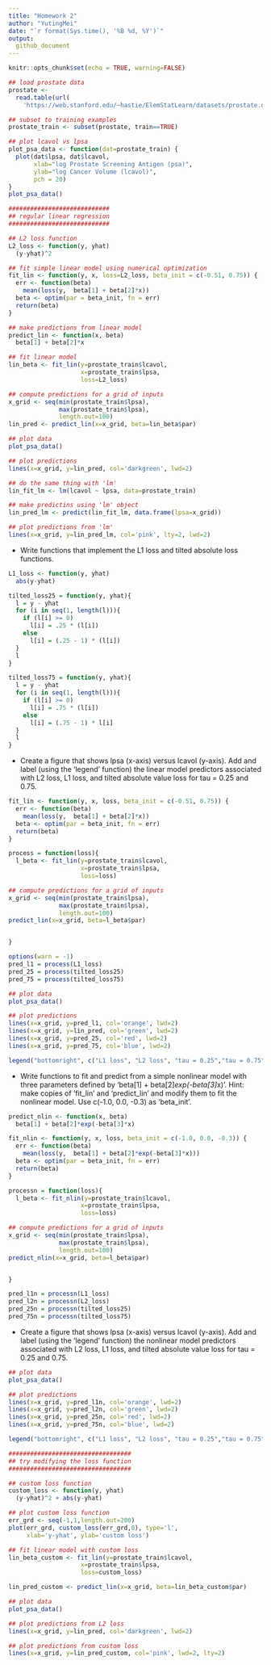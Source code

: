 ```yaml
---
title: "Homework 2"
author: "YutingMei"
date: "`r format(Sys.time(), '%B %d, %Y')`"
output:
  github_document
---
```


```r
knitr::opts_chunk$set(echo = TRUE, warning=FALSE)
```

```r
## load prostate data
prostate <- 
  read.table(url(
    'https://web.stanford.edu/~hastie/ElemStatLearn/datasets/prostate.data'))

## subset to training examples
prostate_train <- subset(prostate, train==TRUE)
```

```r
## plot lcavol vs lpsa
plot_psa_data <- function(dat=prostate_train) {
  plot(dat$lpsa, dat$lcavol,
       xlab="log Prostate Screening Antigen (psa)",
       ylab="log Cancer Volume (lcavol)",
       pch = 20)
}
plot_psa_data()

```

```r
############################
## regular linear regression
############################

## L2 loss function
L2_loss <- function(y, yhat)
  (y-yhat)^2

## fit simple linear model using numerical optimization
fit_lin <- function(y, x, loss=L2_loss, beta_init = c(-0.51, 0.75)) {
  err <- function(beta)
    mean(loss(y,  beta[1] + beta[2]*x))
  beta <- optim(par = beta_init, fn = err)
  return(beta)
}

## make predictions from linear model
predict_lin <- function(x, beta)
  beta[1] + beta[2]*x

## fit linear model
lin_beta <- fit_lin(y=prostate_train$lcavol,
                    x=prostate_train$lpsa,
                    loss=L2_loss)

## compute predictions for a grid of inputs
x_grid <- seq(min(prostate_train$lpsa),
              max(prostate_train$lpsa),
              length.out=100)
lin_pred <- predict_lin(x=x_grid, beta=lin_beta$par)

## plot data
plot_psa_data()

## plot predictions
lines(x=x_grid, y=lin_pred, col='darkgreen', lwd=2)

## do the same thing with 'lm'
lin_fit_lm <- lm(lcavol ~ lpsa, data=prostate_train)

## make predictins using 'lm' object
lin_pred_lm <- predict(lin_fit_lm, data.frame(lpsa=x_grid))

## plot predictions from 'lm'
lines(x=x_grid, y=lin_pred_lm, col='pink', lty=2, lwd=2)

```

* Write functions that implement the L1 loss and tilted absolute loss functions.

```r
L1_loss <- function(y, yhat)
  abs(y-yhat)

tilted_loss25 = function(y, yhat){
  l = y - yhat
  for (i in seq(1, length(l))){
    if (l[i] >= 0)
      l[i] = .25 * (l[i])
    else
      l[i] = (.25 - 1) * (l[i])
  }
  l
}

tilted_loss75 = function(y, yhat){
  l = y - yhat
  for (i in seq(1, length(l))){
    if (l[i] >= 0)
      l[i] = .75 * (l[i])
    else
      l[i] = (.75 - 1) * l[i]
  }
  l
}
```

* Create a figure that shows lpsa (x-axis) versus lcavol (y-axis). Add and label (using the 'legend' function) the linear model predictors associated with L2 loss, L1 loss, and tilted absolute value loss for tau = 0.25 and 0.75.

```r
fit_lin <- function(y, x, loss, beta_init = c(-0.51, 0.75)) {
  err <- function(beta)
    mean(loss(y,  beta[1] + beta[2]*x))
  beta <- optim(par = beta_init, fn = err)
  return(beta)
}

process = function(loss){
  l_beta <- fit_lin(y=prostate_train$lcavol,
                    x=prostate_train$lpsa,
                    loss=loss)

## compute predictions for a grid of inputs
x_grid <- seq(min(prostate_train$lpsa),
              max(prostate_train$lpsa),
              length.out=100)
predict_lin(x=x_grid, beta=l_beta$par)


}
```

```r
options(warn = -1)
pred_l1 = process(L1_loss)
pred_25 = process(tilted_loss25)
pred_75 = process(tilted_loss75)
```

```r
## plot data
plot_psa_data()

## plot predictions
lines(x=x_grid, y=pred_l1, col='orange', lwd=2)
lines(x=x_grid, y=lin_pred, col='green', lwd=2)
lines(x=x_grid, y=pred_25, col='red', lwd=2)
lines(x=x_grid, y=pred_75, col='blue', lwd=2)

legend("bottomright", c("L1 loss", "L2 loss", "tau = 0.25","tau = 0.75"), col = c("orange", "green", "red", "blue"),lty= c(1,1), lwd = 2)
```

* Write functions to fit and predict from a simple nonlinear model with three parameters defined by 'beta[1] + beta[2]*exp(-beta[3]*x)'. Hint: make copies of 'fit_lin' and 'predict_lin' and modify them to fit the nonlinear model. Use c(-1.0, 0.0, -0.3) as 'beta_init'.

```r
predict_nlin <- function(x, beta)
  beta[1] + beta[2]*exp(-beta[3]*x)

fit_nlin <- function(y, x, loss, beta_init = c(-1.0, 0.0, -0.3)) {
  err <- function(beta)
    mean(loss(y,  beta[1] + beta[2]*exp(-beta[3]*x)))
  beta <- optim(par = beta_init, fn = err)
  return(beta)
}
```

```r
processn = function(loss){
  l_beta <- fit_nlin(y=prostate_train$lcavol,
                    x=prostate_train$lpsa,
                    loss=loss)

## compute predictions for a grid of inputs
x_grid <- seq(min(prostate_train$lpsa),
              max(prostate_train$lpsa),
              length.out=100)
predict_nlin(x=x_grid, beta=l_beta$par)


}
```

```r
pred_l1n = processn(L1_loss)
pred_l2n = processn(L2_loss)
pred_25n = processn(tilted_loss25)
pred_75n = processn(tilted_loss75)
```

* Create a figure that shows lpsa (x-axis) versus lcavol (y-axis). Add and label (using the 'legend' function) the nonlinear model predictors associated with L2 loss, L1 loss, and tilted absolute value loss for tau = 0.25 and 0.75.

```r
## plot data
plot_psa_data()

## plot predictions
lines(x=x_grid, y=pred_l1n, col='orange', lwd=2)
lines(x=x_grid, y=pred_l2n, col='green', lwd=2)
lines(x=x_grid, y=pred_25n, col='red', lwd=2)
lines(x=x_grid, y=pred_75n, col='blue', lwd=2)

legend("bottomright", c("L1 loss", "L2 loss", "tau = 0.25","tau = 0.75"), col = c("orange", "green", "red", "blue"),lty= c(1,1), lwd = 2)
```

```r
##################################
## try modifying the loss function
##################################

## custom loss function
custom_loss <- function(y, yhat)
  (y-yhat)^2 + abs(y-yhat)

## plot custom loss function
err_grd <- seq(-1,1,length.out=200)
plot(err_grd, custom_loss(err_grd,0), type='l',
     xlab='y-yhat', ylab='custom loss')

## fit linear model with custom loss
lin_beta_custom <- fit_lin(y=prostate_train$lcavol,
                    x=prostate_train$lpsa,
                    loss=custom_loss)

lin_pred_custom <- predict_lin(x=x_grid, beta=lin_beta_custom$par)

## plot data
plot_psa_data()

## plot predictions from L2 loss
lines(x=x_grid, y=lin_pred, col='darkgreen', lwd=2)

## plot predictions from custom loss
lines(x=x_grid, y=lin_pred_custom, col='pink', lwd=2, lty=2)




```

